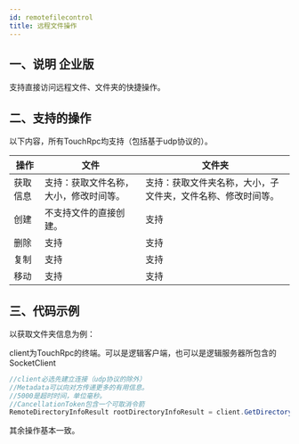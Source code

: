 ```yaml
---
id: remotefilecontrol
title: 远程文件操作
---
```


## 一、说明 <Tag>企业版</Tag>

支持直接访问远程文件、文件夹的快捷操作。

## 二、支持的操作

以下内容，所有TouchRpc均支持（包括基于udp协议的）。

| **操作** | **文件** | **文件夹** |
| --- | --- | --- |
| 获取信息 | 支持：获取文件名称，大小，修改时间等。 | 支持：获取文件夹名称，大小，子文件夹，文件名称、修改时间等。 |
| 创建 | 不支持文件的直接创建。 | 支持 |
| 删除 | 支持 | 支持 |
| 复制 | 支持 | 支持 |
| 移动 | 支持 | 支持 |


## 三、代码示例

以获取文件夹信息为例：

client为TouchRpc的终端。可以是逻辑客户端，也可以是逻辑服务器所包含的SocketClient

```csharp
//client必选先建立连接（udp协议的除外）
//Metadata可以向对方传递更多的有用信息。
//5000是超时时间，单位毫秒。
//CancellationToken包含一个可取消令箭
RemoteDirectoryInfoResult rootDirectoryInfoResult = client.GetDirectoryInfo(dirPath,new Metadata(),5000,new CancellationToken());
```

其余操作基本一致。

